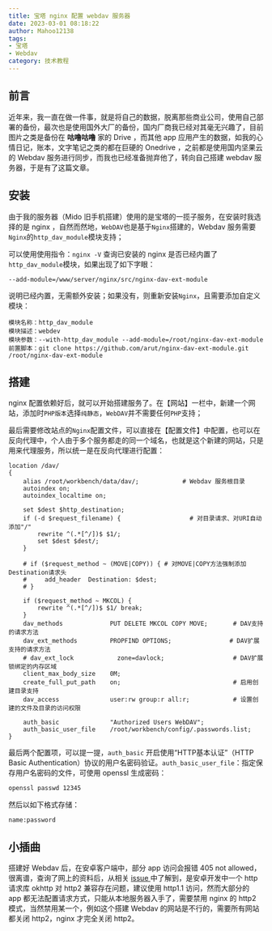 ```yaml
---
title: 宝塔 nginx 配置 webdav 服务器
date: 2023-03-01 08:18:22
author: Mahoo12138
tags: 
- 宝塔
- Webdav
category: 技术教程
---
```


## 前言

近年来，我一直在做一件事，就是将自己的数据，脱离那些商业公司，使用自己部署的备份，最次也是使用国外大厂的备份，国内厂商我已经对其毫无兴趣了，目前图片之类是备份在 **咕噜咕噜** 家的 Drive ，而其他 app 应用产生的数据，如我的心情日记，账本，文字笔记之类的都在巨硬的 Onedrive ，之前都是使用国内坚果云的 Webdav 服务进行同步，而我也已经准备抛弃他了，转向自己搭建 webdav 服务器，于是有了这篇文章。

## 安装

由于我的服务器（Mido 旧手机搭建）使用的是宝塔的一揽子服务，在安装时我选择的是 nginx ，自然而然地，`WebDAV`也是基于`Nginx`搭建的，Webdav 服务需要`Nginx`的`http_dav_module`模块支持；

可以使用使用指令：`nginx -V` 查询已安装的 nginx 是否已经内置了`http_dav_module`模块，如果出现了如下字眼：

```text
--add-module=/www/server/nginx/src/nginx-dav-ext-module
```

说明已经内置，无需额外安装；如果没有，则重新安装`Nginx`，且需要添加自定义模块：

```
模块名称：http_dav_module
模块描述：webdev
模块参数：--with-http_dav_module --add-module=/root/nginx-dav-ext-module
前置脚本：git clone https://github.com/arut/nginx-dav-ext-module.git /root/nginx-dav-ext-module
```

## 搭建

nginx 配置依赖好后，就可以开始搭建服务了。在【网站】一栏中，新建一个网站，添加时`PHP版本`选择`纯静态`，`WebDAV`并不需要任何`PHP`支持；

最后需要修改站点的`Nginx`配置文件，可以直接在【配置文件】中配置，也可以在反向代理中，个人由于多个服务都走的同一个域名，也就是这个新建的网站，只是用来代理服务，所以统一是在反向代理进行配置：

```nginx
location /dav/
{
    alias /root/workbench/data/dav/;			# Webdav 服务根目录
    autoindex on;
    autoindex_localtime on;

    set $dest $http_destination;
    if (-d $request_filename) {                   # 对目录请求、对URI自动添加"/"
        rewrite ^(.*[^/])$ $1/;
        set $dest $dest/;
    }

    # if ($request_method ~ (MOVE|COPY)) { # 对MOVE|COPY方法强制添加Destination请求头
    #     add_header  Destination: $dest;
    # }

    if ($request_method ~ MKCOL) {
        rewrite ^(.*[^/])$ $1/ break;
    }
    dav_methods             PUT DELETE MKCOL COPY MOVE;       # DAV支持的请求方法
    dav_ext_methods         PROPFIND OPTIONS;     			 # DAV扩展支持的请求方法
    # dav_ext_lock            zone=davlock;                   # DAV扩展锁绑定的内存区域
    client_max_body_size    0M;
    create_full_put_path    on;                               # 启用创建目录支持
    dav_access              user:rw group:r all:r;            # 设置创建的文件及目录的访问权限

    auth_basic              "Authorized Users WebDAV";
    auth_basic_user_file    /root/workbench/config/.passwords.list;
}
```

最后两个配置项，可以提一提，`auth_basic` 开启使用“HTTP基本认证”（HTTP Basic Authentication）协议的用户名密码验证。`auth_basic_user_file`：指定保存用户名密码的文件，可使用 openssl 生成密码：

```bash
openssl passwd 12345
```

然后以如下格式存储：

```
name:password
```

## 小插曲

搭建好 Webdav 后，在安卓客户端中，部分 app 访问会报错 405 not allowed，很离谱，查询了网上的资料后，从相关 [issue ](https://github.com/PhilippC/keepass2android/issues/747)中了解到，是安卓开发中一个 http 请求库 okhttp 对 http2 兼容存在问题，建议使用 http1.1 访问，然而大部分的 app 都无法配置请求方式，只能从本地服务器入手了，需要禁用 nginx 的 http2 模式，当然禁用某一个，例如这个搭建 Webdav 的网站是不行的，需要所有网站都关闭 http2，nginx 才完全关闭 http2。



